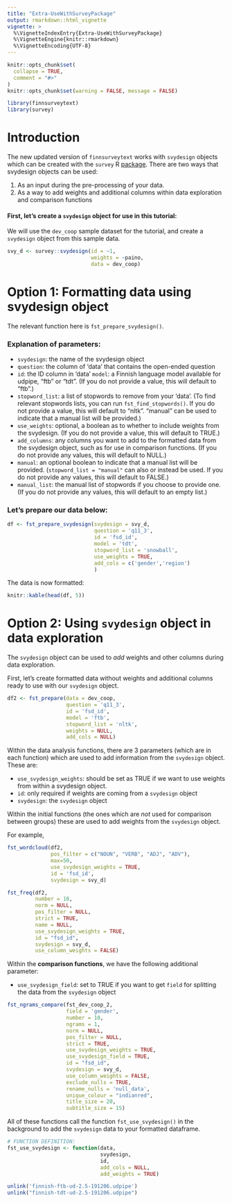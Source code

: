 ```yaml
---
title: "Extra-UseWithSurveyPackage"
output: rmarkdown::html_vignette
vignette: >
  %\VignetteIndexEntry{Extra-UseWithSurveyPackage}
  %\VignetteEngine{knitr::rmarkdown}
  %\VignetteEncoding{UTF-8}
---
```


```r
knitr::opts_chunk$set(
  collapse = TRUE,
  comment = "#>"
)
knitr::opts_chunk$set(warning = FALSE, message = FALSE) 
```


```r
library(finnsurveytext)
library(survey)
```

# Introduction

The new updated version of `finnsurveytext` works with `svydesign` objects which can be created with the `survey` R [package](https://cran.r-project.org/package=survey). There are two ways that svydesign objects can be used:

1. As an input during the pre-processing of your data.
2. As a way to add weights and additional columns within data exploration and comparison functions

#### First, let's create a `svydesign` object for use in this tutorial:

We will use the `dev_coop` sample dataset for the tutorial, and create a `svydesign` object from this sample data. 

```r
svy_d <- survey::svydesign(id = ~1, 
                           weights = ~paino, 
                           data = dev_coop)
```

# Option 1: Formatting data using svydesign object

The relevant function here is `fst_prepare_svydesign()`.

### Explanation of parameters: 
* `svydesign`: the name of the svydesign object
* `question`: the column of 'data' that contains the open-ended question
* `id`: the ID column in 'data'
`model`: a Finnish language model available for udpipe, "ftb" or "tdt". (If you do not provide a value, this will default to "ftb".)
* `stopword_list`: a list of stopwords to remove from your 'data'. (To find relevant stopwords lists, you can run `fst_find_stopwords()`. If you do not provide a value, this will default to "nltk". "manual" can be used to indicate that a manual list will be provided.)
* `use_weights`: optional, a boolean as to whether to include weights from the svydesign. (If you do not provide a value, this will default to TRUE.)
* `add_columns`: any columns you want to add to the formatted data from the svydesign object, such as for use in comparison functions. (If you do not provide any values, this will default to NULL.)
* `manual`: an optional boolean to indicate that a manual list will be provided. (`stopword_list = "manual"` can also or instead be used. If you do not provide any values, this will default to FALSE.)
* `manual_list`: the manual list of stopwords if you choose to provide one. (If you do not provide any values, this will default to an empty list.)

### Let's prepare our data below: 

```r
df <- fst_prepare_svydesign(svydesign = svy_d,
                            question = 'q11_3',
                            id = 'fsd_id',
                            model = 'tdt',
                            stopword_list = 'snowball',
                            use_weights = TRUE,
                            add_cols = c('gender','region')
                            )
```

The data is now formatted: 

```r
knitr::kable(head(df, 5))
```

# Option 2: Using `svydesign` object in data exploration

The `svydesign` object can be used to *add* weights and other columns during data exploration. 

First, let's create formatted data without weights and additional columns ready to use with our `svydesign` object. 

```r
df2 <- fst_prepare(data = dev_coop,
                   question = 'q11_3',
                   id = 'fsd_id',
                   model = 'ftb',
                   stopword_list = 'nltk',
                   weights = NULL,
                   add_cols = NULL)
```

Within the data analysis functions, there are 3 parameters (which are in each function) which are used to add information from the `svydesign` object. These are:

* `use_svydesign_weights`: should be set as TRUE if we want to use weights from within a svydesign object.
* `id`: only required if weights are coming from a `svydesign` object
* `svydesign`: the  `svydesign` object

Within the initial functions (the ones which are *not* used for comparison between groups) these are used to add weights from the `svydesign` object. 

For example, 

```r
fst_wordcloud(df2, 
              pos_filter = c("NOUN", "VERB", "ADJ", "ADV"),
              max=50, 
              use_svydesign_weights = TRUE, 
              id = 'fsd_id', 
              svydesign = svy_d)

fst_freq(df2,
         number = 10,
         norm = NULL,
         pos_filter = NULL,
         strict = TRUE,
         name = NULL,
         use_svydesign_weights = TRUE,
         id = "fsd_id",
         svydesign = svy_d,
         use_column_weights = FALSE)
```

Within the **comparison functions**, we have the following additional parameter: 

* `use_svydesign_field`: set to TRUE if you want to get `field` for splitting the data from the `svydesign` object


```r
fst_ngrams_compare(fst_dev_coop_2,
                   field = 'gender',
                   number = 10,
                   ngrams = 1,
                   norm = NULL,
                   pos_filter = NULL,
                   strict = TRUE,
                   use_svydesign_weights = TRUE,
                   use_svydesign_field = TRUE,
                   id = "fsd_id",
                   svydesign = svy_d,
                   use_column_weights = FALSE,
                   exclude_nulls = TRUE,
                   rename_nulls = 'null_data',
                   unique_colour = "indianred",
                   title_size = 20,
                   subtitle_size = 15)
```


All of these functions call the function `fst_use_svydesign()` in the background to add the `svydesign` data to your formatted dataframe. 

```r
# FUNCTION DEFINITION:
fst_use_svydesign <- function(data,
                              svydesign,
                              id,
                              add_cols = NULL,
                              add_weights = TRUE)
```

```r
unlink('finnish-ftb-ud-2.5-191206.udpipe')
unlink("finnish-tdt-ud-2.5-191206.udpipe")
```
